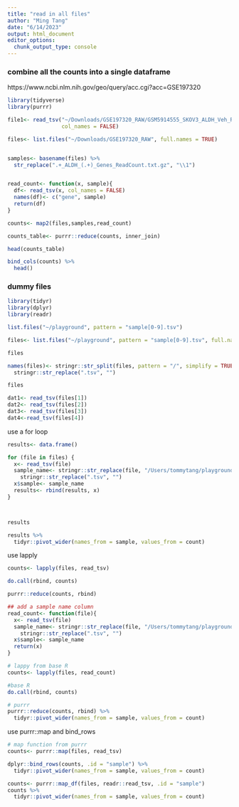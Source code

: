 ```yaml
---
title: "read in all files"
author: "Ming Tang"
date: "6/14/2023"
output: html_document
editor_options: 
  chunk_output_type: console
---
```


### combine all the counts into a single dataframe

https://www.ncbi.nlm.nih.gov/geo/query/acc.cgi?acc=GSE197320

```r
library(tidyverse)
library(purrr)

file1<- read_tsv("~/Downloads/GSE197320_RAW/GSM5914555_SKOV3_ALDH_Veh_Rep1_Genes_ReadCount.txt.gz",
                 col_names = FALSE)

files<- list.files("~/Downloads/GSE197320_RAW", full.names = TRUE)


samples<- basename(files) %>%
  str_replace(".+_ALDH_(.+)_Genes_ReadCount.txt.gz", "\\1")


read_count<- function(x, sample){
  df<- read_tsv(x, col_names = FALSE)
  names(df)<- c("gene", sample)
  return(df)
}

counts<- map2(files,samples,read_count)

counts_table<- purrr::reduce(counts, inner_join) 

head(counts_table)
```



```r
bind_cols(counts) %>%
  head()

```

### dummy files


```r
library(tidyr)
library(dplyr)
library(readr)

list.files("~/playground", pattern = "sample[0-9].tsv")

files<- list.files("~/playground", pattern = "sample[0-9].tsv", full.name=TRUE)

files

names(files)<- stringr::str_split(files, pattern = "/", simplify = TRUE)[, 5] %>%
  stringr::str_replace(".tsv", "")

files

dat1<- read_tsv(files[1])
dat2<- read_tsv(files[2])
dat3<- read_tsv(files[3])
dat4<-read_tsv(files[4])

```

use a for loop

```r

results<- data.frame()

for (file in files) {
  x<- read_tsv(file)
  sample_name<- stringr::str_replace(file, "/Users/tommytang/playground/", "") %>%
    stringr::str_replace(".tsv", "")
  x$sample<- sample_name
  results<- rbind(results, x)
}



results

results %>%
  tidyr::pivot_wider(names_from = sample, values_from = count)
```


use lapply

```r
counts<- lapply(files, read_tsv)

do.call(rbind, counts)

purrr::reduce(counts, rbind)

## add a sample name column
read_count<- function(file){
  x<- read_tsv(file)
  sample_name<- stringr::str_replace(file, "/Users/tommytang/playground/", "") %>%
    stringr::str_replace(".tsv", "")
  x$sample<- sample_name
  return(x)
}

# lappy from base R
counts<- lapply(files, read_count)

#base R
do.call(rbind, counts)

# purrr
purrr::reduce(counts, rbind) %>%
  tidyr::pivot_wider(names_from = sample, values_from = count)

```

use purrr::map and bind_rows 
```r
# map function from purrr
counts<- purrr::map(files, read_tsv)

dplyr::bind_rows(counts, .id = "sample") %>%
  tidyr::pivot_wider(names_from = sample, values_from = count)
```

```r
counts<- purrr::map_df(files, readr::read_tsv, .id = "sample")
counts %>%
  tidyr::pivot_wider(names_from = sample, values_from = count)
```

